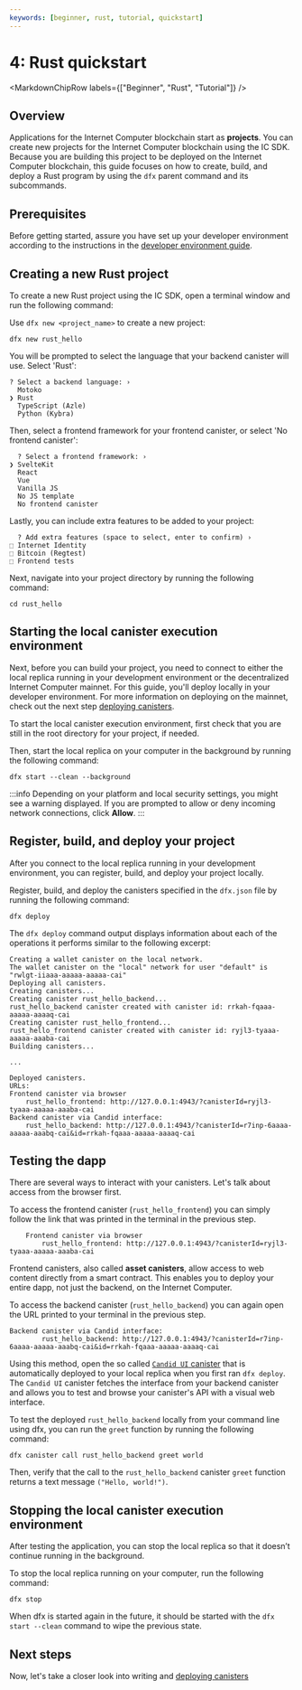 ```yaml
---
keywords: [beginner, rust, tutorial, quickstart]
---
```



# 4: Rust quickstart

<MarkdownChipRow labels={["Beginner", "Rust", "Tutorial"]} />

## Overview

Applications for the Internet Computer blockchain start as **projects**. You can create new projects for the Internet Computer blockchain using the IC SDK. Because you are building this project to be deployed on the Internet Computer blockchain, this guide focuses on how to create, build, and deploy a Rust program by using the `dfx` parent command and its subcommands.

## Prerequisites

Before getting started, assure you have set up your developer environment according to the instructions in the [developer environment guide](./3-dev-env.mdx).

## Creating a new Rust project

To create a new Rust project using the IC SDK, open a terminal window and run the following command:

Use `dfx new <project_name>` to create a new project:

```
dfx new rust_hello
```

You will be prompted to select the language that your backend canister will use. Select 'Rust':

```
? Select a backend language: ›
  Motoko
❯ Rust
  TypeScript (Azle)
  Python (Kybra)
```

Then, select a frontend framework for your frontend canister, or select 'No frontend canister':

```
  ? Select a frontend framework: ›
❯ SvelteKit
  React
  Vue
  Vanilla JS
  No JS template
  No frontend canister
```

Lastly, you can include extra features to be added to your project:

```
  ? Add extra features (space to select, enter to confirm) ›
⬚ Internet Identity
⬚ Bitcoin (Regtest)
⬚ Frontend tests
```


Next, navigate into your project directory by running the following command:

```
cd rust_hello
```

## Starting the local canister execution environment

Next, before you can build your project, you need to connect to either the local <GlossaryTooltip>replica</GlossaryTooltip> running in your development environment or the decentralized Internet Computer mainnet. For this guide, you'll deploy locally in your developer environment. For more information on deploying on the mainnet, check out the next step [deploying canisters](./5-deploying.mdx).

To start the local canister execution environment, first check that you are still in the root directory for your project, if needed.

Then, start the local <GlossaryTooltip>replica</GlossaryTooltip> on your computer in the background by running the following command:

```
dfx start --clean --background
```

:::info
Depending on your platform and local security settings, you might see a warning displayed. If you are prompted to allow or deny incoming network connections, click **Allow**.
:::

## Register, build, and deploy your project

After you connect to the local replica running in your development environment, you can register, build, and deploy your project locally.

Register, build, and deploy the canisters specified in the `dfx.json` file by running the following command:

```
dfx deploy
```

The `dfx deploy` command output displays information about each of the operations it performs similar to the following excerpt:

```
Creating a wallet canister on the local network.
The wallet canister on the "local" network for user "default" is "rwlgt-iiaaa-aaaaa-aaaaa-cai"
Deploying all canisters.
Creating canisters...
Creating canister rust_hello_backend...
rust_hello_backend canister created with canister id: rrkah-fqaaa-aaaaa-aaaaq-cai
Creating canister rust_hello_frontend...
rust_hello_frontend canister created with canister id: ryjl3-tyaaa-aaaaa-aaaba-cai
Building canisters...

...

Deployed canisters.
URLs:
Frontend canister via browser
    rust_hello_frontend: http://127.0.0.1:4943/?canisterId=ryjl3-tyaaa-aaaaa-aaaba-cai
Backend canister via Candid interface:
    rust_hello_backend: http://127.0.0.1:4943/?canisterId=r7inp-6aaaa-aaaaa-aaabq-cai&id=rrkah-fqaaa-aaaaa-aaaaq-cai
```

## Testing the dapp

There are several ways to interact with your canisters. Let's talk about access from the browser first.

To access the frontend canister (`rust_hello_frontend`) you can simply follow the link that was printed in the terminal in the previous step.
```
    Frontend canister via browser
        rust_hello_frontend: http://127.0.0.1:4943/?canisterId=ryjl3-tyaaa-aaaaa-aaaba-cai
```

Frontend canisters, also called **asset canisters**, allow access to web content directly from a smart contract. This enables you to deploy your entire dapp, not just the backend, on the Internet Computer.

To access the backend canister (`rust_hello_backend`) you can again open the URL printed to your terminal in the previous step.
```
Backend canister via Candid interface:
        rust_hello_backend: http://127.0.0.1:4943/?canisterId=r7inp-6aaaa-aaaaa-aaabq-cai&id=rrkah-fqaaa-aaaaa-aaaaq-cai
```
Using this method, open the so called [`Candid UI` canister](https://github.com/dfinity/candid/tree/master/tools/ui) that is automatically deployed to your local replica when you first ran `dfx deploy`. The `Candid UI` canister fetches the interface from your backend canister and allows you to test and browse your canister's API with a visual web interface.

To test the deployed `rust_hello_backend` locally from your command line using dfx, you can run the `greet` function by running the following command:

```
dfx canister call rust_hello_backend greet world
```

Then, verify that the call to the `rust_hello_backend` canister `greet` function returns a text message `("Hello, world!")`.

## Stopping the local canister execution environment

After testing the application, you can stop the local replica so that it doesn’t continue running in the background.

To stop the local replica running on your computer, run the following command:

```
dfx stop
```

When dfx is started again in the future, it should be started with the `dfx start --clean` command to wipe the previous state.

## Next steps

Now, let's take a closer look into writing and [deploying canisters](5-deploying.mdx)
